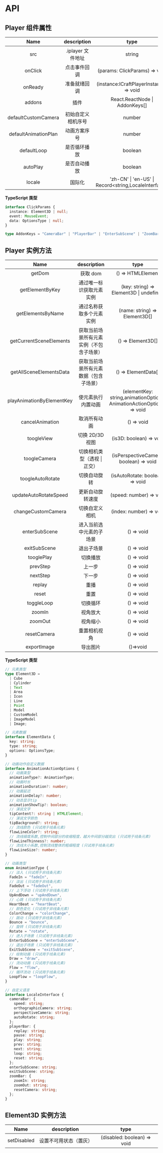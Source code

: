 # API

## Player 组件属性

|         Name         |    description     |                           type                            |  default  | required |
| :------------------: | :----------------: | :-------------------------------------------------------: | :-------: | :------: |
|         src          | .iplayer 文件地址  |                          string                           |           |   true   |
|       onClick        |    点击事件回调    |               (params: ClickParams) => void               | undefined |  false   |
|       onReady        |    准备就绪回调    |          (instance:ICraftPlayerInstance) => void          | undefined |  false   |
|        addons        |        插件        |              React.ReactNode \| AddonKeys[]               | undefined |  false   |
| defaultCustomCamera  | 初始自定义相机序号 |                          number                           | undefined |  false   |
| defaultAnimationPlan |    动画方案序号    |                          number                           | undefined |  false   |
|     defaultLoop      |    是否循环播放    |                          boolean                          |   false   |  false   |
|       autoPlay       |    是否自动播放    |                          boolean                          |   false   |  false   |
|        locale        |       国际化       | \'zh-CN\' \| \'en-US\' \| Record\<string,LocaleInterface> |  'en-US'  |  false   |

**TypeScript 类型**

```ts
interface ClickParams {
  instance: Element3D | null;
  event: MouseEvent;
  data: OptionsType | null;
}

type AddonKeys = "CameraBar" | "PlayerBar" | "EnterSubScene" | "ZoomBar" | "ExitSubScene";
```

## Player 实例方法

|           Name            |               description                |                                 type                                  |
| :-----------------------: | :--------------------------------------: | :-------------------------------------------------------------------: |
|          getDom           |                 获取 dom                 |                           () => HTMLElement                           |
|      getElementByKey      |         通过唯一标识获取元素实例         |                (key: string) => Element3D \| undefined                |
|     getElementsByName     |         通过名称获取多个元素实例         |                     (name: string) => Element3D[]                     |
|  getCurrentSceneElements  | 获取当前场景所有元素实例（不包含子场景） |                           () => Element3D[]                           |
|  getAllSceneElementsData  |  获取当前场景所有元素数据（包含子场景）  |                          () => ElementData[]                          |
| playAnimationByElementKey |            使元素执行内置动画            | (elementKey: string,animationOptions: AnimationActionOptions) => void |
|      cancelAnimation      |               取消所有动画               |                              () => void                               |
|        toogleView         |             切换 2D/3D 视图              |                        (is3D: boolean) => void                        |
|       toogleCamera        |       切换相机类型（透视 \| 正交）       |                (isPerspectiveCamera: boolean) => void                 |
|     toogleAutoRotate      |               切换自动旋转               |                    (isAutoRotate: boolean) => void                    |
|   updateAutoRotateSpeed   |             更新自动旋转速度             |                        (speed: number) => void                        |
|       changeCustomCamera        |              切换自定义相机              |                        (index: number) => void                        |
|       enterSubScene       |         进入当前选中元素的子场景         |                              () => void                               |
|       exitSubScene        |                退出子场景                |                              () => void                               |
|        tooglePlay         |                 切换播放                 |                              () => void                               |
|         prevStep          |                  上一步                  |                              () => void                               |
|         nextStep          |                  下一步                  |                              () => void                               |
|          replay           |                   重播                   |                              () => void                               |
|           reset           |                   重置                   |                              () => void                               |
|        toggleLoop         |                 切换循环                 |                              () => void                               |
|          zoomIn           |                 视角放大                 |                              () => void                               |
|          zoomOut          |                 视角缩小                 |                              () => void                               |
|        resetCamera        |               重置相机视角               |                              () => void                               |
|        exportImage        |                 导出图片                 |                               ()=>void                                |

**TypeScript 类型**

```ts
// 元素类型
type Element3D =
  | Cube
  | Cylinder
  | Text
  | Area
  | Icon
  | Line
  | Point
  | Model
  | CustomModel
  | ImageModel
  | Image;

// 元素数据
interface ElementData {
  key: string;
  type: string;
  options: OptionsType;
}

// 动画动作自定义数据
interface AnimationActionOptions {
  // 动画类型
  animationType?: AnimationType;
  // 动画时长
  animationDuration?: number;
  // 动画延迟
  animationDelay?: number;
  // 动态显示tip
  animationShowTip?: boolean;
  // 演说文字
  tipContent?: string | HTMLElement;
  // 演说文字颜色
  tipBackground?: string;
  // 流线颜色 (只试用于线条元素)
  flowLineColor?: string;
  // 流线细度系数,控制中间部分的收缩程度，越大中间部分越突出 (只试用于线条元素)
  flowLineThinness?: number;
  // 流线大小系数,控制流线整体的粗细程度 (只试用于线条元素)
  flowLineSize?: number;
}

// 动画类型
enum AnimationType {
  // 淡入 (只试用于非线条元素)
  FadeIn = "fadeIn",
  // 淡出 (只试用于非线条元素)
  FadeOut = "fadeOut",
  // 上下浮动 (只试用于非线条元素)
  UpAndDown = "upAndDown",
  // 心跳 (只试用于非线条元素)
  HeartBeat = "heartBeat",
  // 颜色变化 (只试用于非线条元素)
  ColorChange = "colorChange",
  // 跳动 (只试用于非线条元素)
  Bounce = "bounce",
  // 旋转 (只试用于非线条元素)
  Rotate = "rotate",
  // 进入子场景 (只试用于非线条元素)
  EnterSubScene = "enterSubScene",
  // 退出子场景 (只试用于非线条元素)
  ExitSubScene = "exitSubScene",
  // 绘制动画 (只试用于线条元素)
  Draw = "draw",
  // 流动动画 (只试用于线条元素)
  Flow = "flow",
  // 循环流动 (只试用于线条元素)
  LoopFlow = "loopFlow",
}

// 自定义语言
interface LocaleInterface {
  cameraBar: {
    speed: string;
    orthographicCamera: string;
    perspectiveCamera: string;
    autoRotate: string;
  };
  playerBar: {
    replay: string;
    pause: string;
    play: string;
    prev: string;
    next: string;
    loop: string;
    reset: string;
  };
  enterSubScene: string;
  exitSubScene: string;
  zoomBar: {
    zoomIn: string;
    zoomOut: string;
    resetCamera: string;
  };
}
```

## Element3D 实例方法

|    Name     |      description       |            type             |
| :---------: | :--------------------: | :-------------------------: |
| setDisabled | 设置不可用状态（置灰） | (disabled: boolean) => void |
